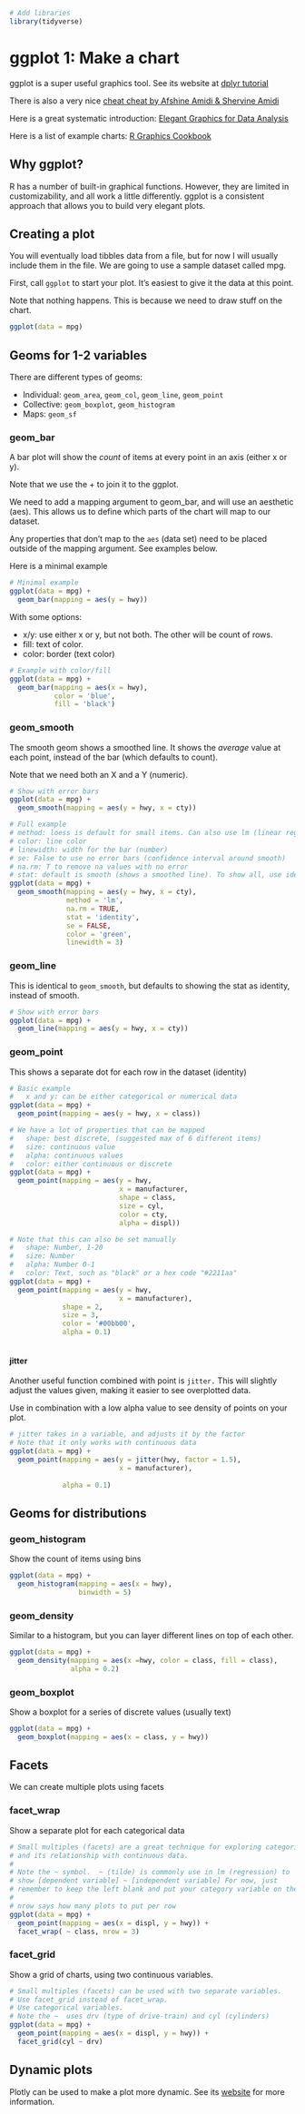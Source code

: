 ```r

# Add libraries
library(tidyverse)

```


# ggplot 1: Make a chart

ggplot is a super useful graphics tool. See its website at [dplyr
tutorial](https://ggplot2.tidyverse.org/)

There is also a very nice [cheat cheat by Afshine Amidi & Shervine Amidi](https://github.com/shervinea/mit-15-003-data-science-tools/blob/master/en/study-guide-data-visualization-with-r.pdf)

Here is a great systematic introduction:
[Elegant Graphics for Data Analysis](https://ggplot2-book.org/)

Here is a list of example charts:
[R Graphics Cookbook](https://r-graphics.org/)


## Why ggplot?

R has a number of built-in graphical functions. However, they are
limited in customizability, and all work a little differently. ggplot is
a consistent approach that allows you to build very elegant plots.

## Creating a plot

You will eventually load tibbles data from a file, but for now I will
usually include them in the file. We are going to use a sample dataset
called mpg.

First, call `ggplot` to start your plot. It's easiest to give it the data
at this point.

Note that nothing happens. This is because we need to draw stuff on the
chart.

```r
ggplot(data = mpg)
```

## Geoms for 1-2 variables 

There are different types of geoms:

- Individual: `geom_area`, `geom_col`, `geom_line`, `geom_point`
- Collective: `geom_boxplot`, `geom_histogram`
- Maps: `geom_sf`


### geom_bar

A bar plot will show the *count* of items at every point in an axis
(either x or y).

Note that we use the + to join it to the ggplot.

We need to add a mapping argument to geom_bar, and will use an aesthetic
(aes). This allows us to define which parts of the chart will map to our
dataset.

Any properties that don't map to the `aes` (data set) need to be placed
outside of the mapping argument. See examples below.

Here is a minimal example

```r
# Minimal example
ggplot(data = mpg) +
  geom_bar(mapping = aes(y = hwy))
```

With some options:

- x/y: use either x or y, but not both. The other will be count of rows.
- fill: text of color.
- color: border (text color) 

```r

# Example with color/fill
ggplot(data = mpg) +
  geom_bar(mapping = aes(x = hwy),
           color = 'blue',
           fill = 'black')
```


### geom_smooth

The smooth geom shows a smoothed line. It shows the *average* value at each
point, instead of the bar (which defaults to count).

Note that we need both an X and a Y (numeric).

```r
# Show with error bars
ggplot(data = mpg) +
  geom_smooth(mapping = aes(y = hwy, x = cty))

# Full example
# method: loess is default for small items. Can also use lm (linear reg)
# color: line color
# linewidth: width for the bar (number)
# se: False to use no error bars (confidence interval around smooth)
# na.rm: T to remove na values with no error
# stat: default is smooth (shows a smoothed line). To show all, use identity.
ggplot(data = mpg) +
  geom_smooth(mapping = aes(y = hwy, x = cty), 
              method = 'lm',
              na.rm = TRUE,
              stat = 'identity',
              se = FALSE,
              color = 'green',
              linewidth = 3)

```

### geom_line

This is identical to `geom_smooth`, but defaults to showing the stat as 
identity, instead of smooth.

```r
# Show with error bars
ggplot(data = mpg) +
  geom_line(mapping = aes(y = hwy, x = cty))
```

### geom_point

This shows a separate dot for each row in the dataset (identity) 

```r

# Basic example
#   x and y: can be either categorical or numerical data
ggplot(data = mpg) +
  geom_point(mapping = aes(y = hwy, x = class))

# We have a lot of properties that can be mapped
#   shape: best discrete, (suggested max of 6 different items)
#   size: continuous value
#   alpha: continuous values
#   color: either continuous or discrete
ggplot(data = mpg) +
  geom_point(mapping = aes(y = hwy, 
                           x = manufacturer,
                           shape = class,
                           size = cyl,
                           color = cty,
                           alpha = displ))

# Note that this can also be set manually
#   shape: Number, 1-20
#   size: Number 
#   alpha: Number 0-1
#   color: Text, such as "black" or a hex code "#2211aa"
ggplot(data = mpg) +
  geom_point(mapping = aes(y = hwy, 
                           x = manufacturer),
             shape = 2,
             size = 3,
             color = '#00bb00',
             alpha = 0.1)



```



#### jitter

Another useful function combined with point is `jitter.` This will slightly
adjust the values given, making it easier to see overplotted data.

Use in combination with a low alpha value to see density of points on your plot.

```r

# jitter takes in a variable, and adjusts it by the factor
# Note that it only works with continuous data
ggplot(data = mpg) +
  geom_point(mapping = aes(y = jitter(hwy, factor = 1.5), 
                           x = manufacturer),
             
             alpha = 0.1)
```

## Geoms for distributions

### geom_histogram

Show the count of items using bins

```r
ggplot(data = mpg) +
  geom_histogram(mapping = aes(x = hwy),
                 binwidth = 5)
```


### geom_density

Similar to a histogram, but you can layer different lines on top of each other.

```r
ggplot(data = mpg) +
  geom_density(mapping = aes(x =hwy, color = class, fill = class),
               alpha = 0.2)
```

### geom_boxplot

Show a boxplot for a series of discrete values (usually text)

```r
ggplot(data = mpg) +
  geom_boxplot(mapping = aes(x = class, y = hwy))
```





## Facets

We can create multiple plots using facets

### facet_wrap

Show a separate plot for each categorical data

```r

# Small multiples (facets) are a great technique for exploring categorical data
# and its relationship with continuous data.
#
# Note the ~ symbol.  ~ (tilde) is commonly use in lm (regression) to
# show [dependent variable] ~ [independent variable] For now, just
# remember to keep the left blank and put your category variable on the right.
# 
# nrow says how many plots to put per row
ggplot(data = mpg) +
  geom_point(mapping = aes(x = displ, y = hwy)) +
  facet_wrap( ~ class, nrow = 3)

```

### facet_grid

Show a grid of charts, using two continuous variables.

```r

# Small multiples (facets) can be used with two separate variables.
# Use facet_grid instead of facet_wrap.
# Use categorical variables.
# Note the ~  uses drv (type of drive-train) and cyl (cylinders)
ggplot(data = mpg) +
  geom_point(mapping = aes(x = displ, y = hwy)) +
  facet_grid(cyl ~ drv)

```








## Dynamic plots

Plotly can be used to make a plot more dynamic. See its [website](https://plotly.com/ggplot2) for more information.